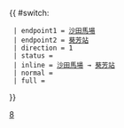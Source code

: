 {{ #switch: {{{format|}}}
  | endpoint1 = [[沙田馬場巴士總站|沙田馬場]]
  | endpoint2 = [[葵芳站公共運輸交匯處|葵芳站]]
  | direction = 1
  | status = {{HK Bus Status|RS}}
  | inline = [[沙田馬場巴士總站|沙田馬場]] → [[葵芳站公共運輸交匯處|葵芳站]]
  | normal =
  | full =
}}<noinclude>[[Category:九龍巴士路線模板|8]]</noinclude>